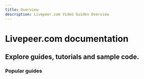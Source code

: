 ```yaml
---
title: Overview
description: Livepeer.com Video Guides Overview
---
```


# Livepeer.com documentation

## Explore guides, tutorials and sample code.

<DocsGrid cols={2}>
  <DocsPost
    title="Start Live Streaming"
    description="Quickly get started with Livepeer.com"
    href="/docs/guides/start-live-streaming/tutorial"
    image="/img/docs/thumbnail.png"
  />
  <DocsPost
    title="Supported Codecs and Workflows"
    description="Review the workflows Livepeer.com supports"
    href="/docs/guides/start-live-streaming/support-matrix"
    image="/img/docs/thumbnail2.png"
  />
</DocsGrid>

### Popular guides

<DocsGrid cols={3}>
  <NavigationCard
    href="/docs/guides/start-live-streaming/debug-live-stream-issues"
    title="Debug live stream issues"
  />
  <NavigationCard
    href="/docs/guides/using-livepeer-com-in-your-app"
    title="Using livepeer.com in your app"
  />
  <NavigationCard
    href="/docs/guides/example-app"
    title="Clone an example application"
  />
</DocsGrid>

<DocsGrid cols={3}>
  <NavigationCard
    href="/docs/guides/start-live-streaming/broadcasting"
    title="Configure broadcast software"
  />
  <NavigationCard
    href="/docs/guides/start-live-streaming/playback"
    title="Playback a live stream"
  />
  <NavigationCard
    href="/docs/guides/start-live-streaming/record"
    title="Record a live stream session"
  />
</DocsGrid>
